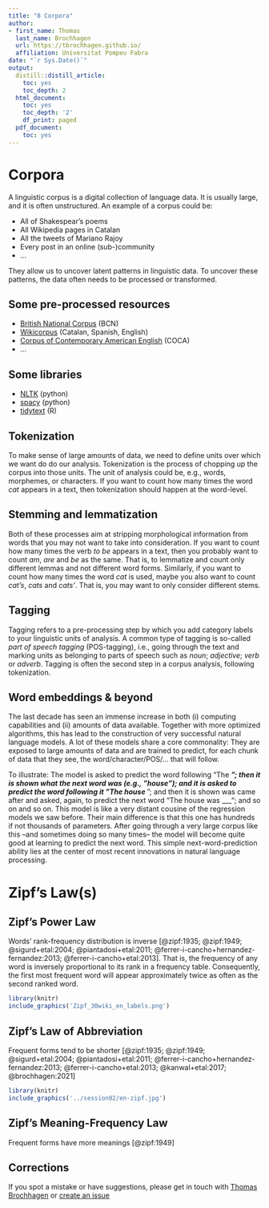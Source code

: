```yaml
---
title: "8 Corpora"
author:
- first_name: Thomas
  last_name: Brochhagen
  url: https://tbrochhagen.github.io/
  affiliation: Universitat Pompeu Fabra
date: "`r Sys.Date()`"
output:
  distill::distill_article:
    toc: yes
    toc_depth: 2
  html_document:
    toc: yes
    toc_depth: '2'
    df_print: paged
  pdf_document:
    toc: yes
---
```


# Corpora

A linguistic corpus is a digital collection of language data. It is usually large, and it is often unstructured. An example of a corpus could be:

* All of Shakespear's poems
* All Wikipedia pages in Catalan
* All the tweets of Mariano Rajoy
* Every post in an online (sub-)community 
* ...

They allow us to uncover latent patterns in linguistic data. To uncover these patterns, the data often needs to be processed or transformed.

## Some pre-processed resources

* [British National Corpus](http://www.natcorp.ox.ac.uk/) (BCN)
* [Wikicorpus](https://www.lsi.upc.edu/~nlp/wikicorpus/) (Catalan, Spanish, English)
* [Corpus of Contemporary American English](https://www.english-corpora.org/coca/) (COCA)
* ...

## Some libraries

* [NLTK](https://www.nltk.org/) (python)
* [spacy](https://spacy.io/) (python)
* [tidytext](https://juliasilge.github.io/tidytext/) (R)

## Tokenization

To make sense of large amounts of data, we need to define units over which we want do do our analysis. Tokenization is the process of chopping up the corpus into those units. The unit of analysis could be, e.g., words, morphemes, or characters. If you want to count how many times the word *cat* appears in a text, then tokenization should happen at the word-level.


## Stemming and lemmatization

Both of these processes aim at stripping morphological information from words that you may not want to take into consideration. If you want to count how many times the verb *to be* appears in a text, then you probably want to count *am*, *are* and *be* as the same. That is, to lemmatize and count only different lemmas and not different word forms. Similarly, if you want to count how many times the word *cat* is used, maybe you also want to count *cat's*, *cats* and *cats'*. That is, you may want to only consider different stems. 



## Tagging
Tagging refers to a pre-processing step by which you add category labels to your linguistic units of analysis. A common type of tagging is so-called *part of speech tagging* (POS-tagging), i.e., going through the text and marking units as belonging to parts of speech such as *noun*; *adjective*; *verb* or *adverb*. Tagging is often the second step in a corpus analysis, following tokenization.


## Word embeddings & beyond

The last decade has seen an immense increase in both (i) computing capabilities and (ii) amounts of data available. Together with more optimized algorithms, this has lead to the construction of very successful natural language models. A lot of these models share a core commonality: They are exposed to large amounts of data and are trained to predict, for each chunk of data that they see, the word/character/POS/... that will follow.

To illustrate: The model is asked to predict the word following "The ___"; then it is shown what the next word was (e.g., "house"); and it is asked to predict the word following it "The house ___"; and then it is shown was came after and asked, again, to predict the next word "The house was ___"; and so on and so on. This model is like a very distant cousine of the regression models we saw before. Their main difference is that this one has hundreds if not thousands of parameters. After going through a very large corpus like this --and sometimes doing so many times-- the model will become quite good at learning to predict the next word. This simple next-word-prediction ability lies at the center of most recent innovations in natural language processing.

# Zipf's Law(s)


## Zipf's Power Law
Words' rank-frequency distribution is inverse [@zipf:1935; @zipf:1949; @sigurd+etal:2004; @piantadosi+etal:2011;  @ferrer-i-cancho+hernandez-fernandez:2013; @ferrer-i-cancho+etal:2013]. That is, the frequency of any word is inversely proportional to its rank in a frequency table. Consequently, the first most frequent word will appear approximately twice as often as the second ranked word.


```r
library(knitr)
include_graphics('Zipf_30wiki_en_labels.png')
```

## Zipf's Law of Abbreviation
Frequent forms tend to be shorter [@zipf:1935; @zipf:1949; @sigurd+etal:2004; @piantadosi+etal:2011;  @ferrer-i-cancho+hernandez-fernandez:2013; @ferrer-i-cancho+etal:2013; @kanwal+etal:2017; @brochhagen:2021]

```r
library(knitr)
include_graphics('../session02/en-zipf.jpg')
```

## Zipf's Meaning-Frequency Law
Frequent forms have more meanings [@zipf:1949]


## Corrections {.appendix}
If you spot a mistake or have suggestions, please get in touch with [Thomas Brochhagen](https://brochhagen.github.io) or [create an issue](https://github.com/metodesempirics/metodesempirics.github.io/issues/new)
